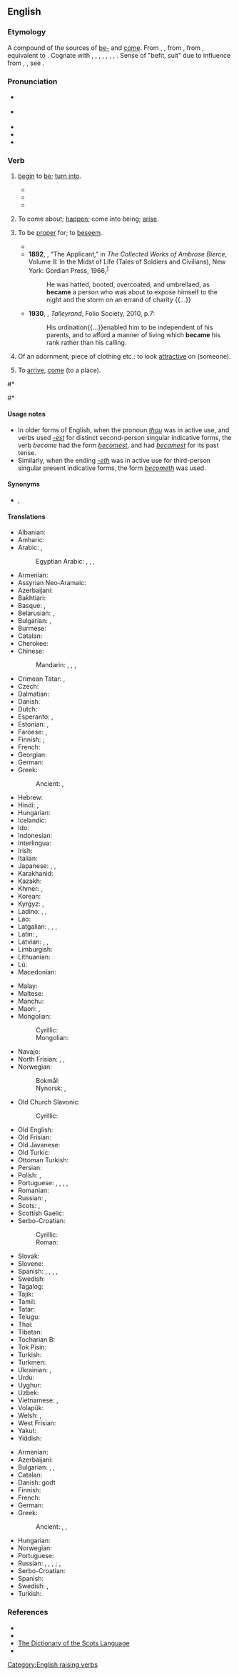 ==English==

===Etymology===
{{root|en|ine-pro|*gʷem-}}
A compound of the sources of [[be-]] and [[come]].
From {{inh|en|enm|becomen}}, {{m|enm|bicumen}}, from {{inh|en|ang|becuman|t=to come (to), approach, arrive, enter, meet with, fall in with; happen, befall; befit}}, from {{inh|en|gem-pro|*bikwemaną||to come around, come about, come across, come by}}, equivalent to {{prefix|en|be|t1=about, around|come}}. Cognate with {{cog|sco|becum||to come, arrive, reach a destination}}, {{cog|frr|bekommen}}, {{m|frr|bykommen||to come by, obtain, receive}}, {{cog|fy|bikomme||to come by, obtain, receive}}, {{cog|nl|bekomen||to come by, obtain, receive}}, {{cog|de|bekommen||to get, receive, obtain}}, {{cog|sv|bekomma||to receive, concern}}, {{cog|got|𐌱𐌹𐌵𐌹𐌼𐌰𐌽||to come upon one, befall}}. Sense of "befit, suit" due to influence from {{ncog|enm|cweme}}, {{m|enm|icweme}}, see {{m|en|queem}}.

===Pronunciation===
* {{a|UK}} {{IPA|en|/bɪˈkʌm/|/bəˈkʌm/}}
*: {{a|Northern England}} {{IPA|en|/bɪˈkʊm/|/bəˈkʊm/}}
* {{a|US}} {{IPA|en|/bəˈkʌm/|/biˈkʌm/}}
* {{audio|en|en-us-become.ogg|Audio (US)}}
* {{rhymes|en|ʌm|s=2}}
* {{hyphenation|en|be|come}}

===Verb===
{{en-verb|becomes|becoming|became|become|past_ptc2=becomen|past_ptc2_qual=rare, dialectal}}

# {{lb|en|copulative}} [[begin]] to [[be]]; [[turn into]]. {{defdate|from 12th c.}}
#: {{syn|en|get|turn|go}}
#: {{ux|en|She '''became''' a doctor when she was 25.}}
#: {{ux|en|The weather will '''become''' cold after the sun goes down.}}
#: {{ux|en|The sense ‘state or process of bearing fruit’ has '''become''' imposed on ''fruition'' as the 20c. proceeded.}}
#* {{RQ:Churchill Celebrity|chapter=8|passage=The humor of my proposition appealed more strongly to Miss Trevor than I had looked for, and from that time forward she '''became''' her old self again; for, even after she had conquered her love for the Celebrity, the mortification of having been jilted by him remained.}}
#* {{quote-journal|en|date=May 13, 2012|author=Alistair Magowan|work=BBC Sport| title=[http://www.bbc.co.uk/sport/0/football/17973162 Sunderland 0-1 Man Utd]| passage=Then, as the Sunderland fans' cheers bellowed around the stadium, United's title bid was over when it '''became''' apparent City had pinched a last-gasp winner to seal their first title in 44 years.}}
#* {{quote-journal|en|year=2013| month=May-June| author=[http://www.americanscientist.org/authors/detail/william-e-conner-1 William E. Conner]| title=[http://www.americanscientist.org/issues/feature/2013/3/an-acoustic-arms-race An Acoustic Arms Race] |volume=101| issue=3| page=206-7| magazine={{w|American Scientist}}| passage=Earless ghost swift moths '''become''' “invisible” to echolocating bats by forming mating clusters close (less than half a meter) above vegetation and effectively blending into the clutter of echoes that the bat receives from the leaves and stems around them.}}
# {{lb|en|copulative}} To come about; [[happen]]; come into being; [[arise]]. {{defdate|from 12th c.}}
#: {{ux|en|What '''became''' of him after he was let go?}}
#: {{ux|en|It hath '''becomen''' so that many a man had to sterve.}}
# {{senseid|en|beseem}}{{lb|en|transitive}} To be [[proper]] for; to [[beseem]]. {{defdate|from 13th c.}}
#* {{RQ:Shakespeare Tempest|III|ii|text=Ay, lord, she will '''become''' thy bed, I warrant,<br>And bring thee forth brave [[brood]].}}
#* '''1892''', {{w|Ambrose Bierce}}, “The Applicant,” in ''The Collected Works of Ambrose Bierce'', Volume II: In the Midst of Life (Tales of Soldiers and Civilians), New York: Gordian Press, 1966,<sup>[http://www.gutenberg.org/files/13334/13334-h/13334-h.htm#page281]</sup>
#*: He was hatted, booted, overcoated, and umbrellaed, as '''became''' a person who was about to expose himself to the night and the storm on an errand of charity {{...}}
#* '''1930''', {{w|Duff Cooper}}, ''Talleyrand'', Folio Society, 2010, p.7:
#*: His ordination{{...}}enabled him to be independent of his parents, and to afford a manner of living which '''became''' his rank rather than his calling.
# {{lb|en|transitive}} Of an adornment, piece of clothing etc.: to look [[attractive]] on (someone). {{defdate|from 14th c.}}
#: {{ux|en|That dress really '''becomes''' you.}}
# {{lb|en|intransitive|obsolete}} To [[arrive]], [[come]] (to a place). {{defdate|9th–18th c.}}
<!--Prior quote: #*{{RQ:Mlry MrtArthr1|VII}}:
#*: And than Sir Launcelot departed suddeynly, and no creature wyst where he was '''becom''' but Sir Bors.-->
#* {{RQ:Mlry MrtDrthr|20.2|2|XVIII|ii|passage=& thenne the noble knyghte sire Launcelot departed with ryghte heuy chere sodenly / that none erthely creature wyste of hym / nor where he was '''become''' / but sir Bors}}
#*{{RQ:Shakespeare Henry 6-3|act=IV|scene=iv|passage=But, madam, where is Warwick then '''become'''?}}

====Usage notes====
* In older forms of English, when the pronoun ''[[thou]]'' was in active use, and verbs used ''[[-est]]'' for distinct second-person singular indicative forms, the verb ''become'' had the form ''[[becomest]]'', and had ''[[becamest]]'' for its past tense.
* Similarly, when the ending ''[[-eth]]'' was in active use for third-person singular present indicative forms, the form ''[[becometh]]'' was used.

====Synonyms====
* {{sense|to be suitable for}} {{l|en|befit}}, {{l|en|suit}}

====Translations====
{{trans-top|to begin to be}}
* Albanian: {{t+|sq|bëhem}}
* Amharic: {{t|am|መሆን}}
* Arabic: {{t|ar|صَارَ}}, {{t+|ar|أَصْبَحَ}}
*: Egyptian Arabic: {{t|arz|بقى|m|tr=báʾa}}, {{t|arz|بقت|f|tr=báʾet}}, {{t|arz|بقو|p|tr=báʾu}}, {{t|arz|بقم|p|tr=báʾom}}
* Armenian: {{t+|hy|դառնալ|sc=Armn}}
* Assyrian Neo-Aramaic: {{t|aii|ܦܵܝܹܫ|tr=payeš}}
* Azerbaijani: {{t+|az|olmaq}}
* Bakhtiari: {{t|bqi|اویدن|tr=awiðen|sc=fa-Arab}}
* Basque: {{t|eu|bihurtu}}, {{t|eu|bilakatu}}
* Belarusian: {{t|be|станаві́цца|impf|sc=Cyrl}}, {{t|be|стаць|pf|sc=Cyrl}}
* Bulgarian: {{t+|bg|ставам|sc=Cyrl}}, {{t|bg|случвам се|sc=Cyrl}}
* Burmese: {{t+|my|ဖြစ်}}
* Catalan: {{t+|ca|esdevenir}}
* Cherokee: {{t|chr|ᏂᎦᎵᏍᏗᎭ}}
* Chinese:
*: Mandarin: {{t+|cmn|成|tr=chéng|sc=Hani}}, {{t+|cmn|成為|sc=Hani}}, {{t+|cmn|成为|tr=chéngwéi|sc=Hani}}, {{t+|cmn|了|alt=...了|tr=...le|sc=Hani}} {{qualifier|change of state particle}}
* Crimean Tatar: {{t|crh|olmaq}}, {{gloss|Northern dialect}} {{t|crh|bolmaq}}
* Czech: {{t+|cs|stát|alt=stát se}}
* Dalmatian: {{t|dlm|deventur}}
* Danish: {{t+|da|blive}}
* Dutch: {{t+|nl|worden}}
* Esperanto: {{t|eo|iĝi}}, {{t|eo|ekesti}}
* Estonian: {{t+|et|muutuma}}, {{t+|et|saama}}
* Faroese: {{t|fo|verða}}, {{t|fo|blíva}}
* Finnish: {{t+|fi|tulla}} {{q|+ translative}}; {{q|to become + a negative adjective}} {{t+|fi|äityä}} {{q|+ negative adjective in translative}}
* French: {{t+|fr|devenir}}
* Georgian: {{t|ka|გახდომა}}
* German: {{t+|de|werden}}
* Greek: {{t+|el|γίνομαι}}
*: Ancient: {{t|grc|γίγνομαι}}, {{t|grc|γίνομαι}} {{qual|Ionic, Koine}}
* Hebrew: {{t+|he|הפך|tr=hafákh}}
* Hindi: {{t+|hi|बनना}}, {{t|hi|हो जाना}}
* Hungarian: {{t+|hu|lesz}}
* Icelandic: {{t+|is|verða}}
* Ido: {{t+|io|divenar}}
* Indonesian: {{t+|id|jadi|alt=menjadi}}
* Interlingua: {{t|ia|devenir}}
* Irish: {{t|ga|éirigh}}
* Italian: {{t+|it|diventare}}
* Japanese: {{t+|ja|なる|alt=...になる|tr=... ni naru}}, {{t+|ja|なる|alt=...となる|tr=... to naru}}, {{t+|ja|成る|tr=なる, naru}}
* Karakhanid: {{t|xqa|بُلْماقْ|tr=bolmāq}}
* Kazakh: {{t+|kk|болу}}
* Khmer: {{t+|km|ក្លាយ}}, {{t|km|ទៅជា}}
* Korean: {{t+|ko|되다}}
* Kyrgyz: {{t|ky|бол-}}, {{t+|ky|болуу}}
* Ladino: {{t|lad|devenir}}, {{t|lad|fazerse}}, {{t|lad|azerse}}
* Lao: {{t|lo|ກາຽ}}
* Latgalian: {{t|ltg|tikt}}, {{t|ltg|atsarast}}, {{t|ltg|pasadareit}}, {{t|ltg|palikt}}
* Latin: {{t+|la|fiō}}, {{t+|la|exsisto}}
* Latvian: {{t+|lv|kļūt}}, {{t|lv|tapt}}, {{t|lv|tikt}}
* Limburgish: {{t+|li|waere}}
* Lithuanian: {{t+|lt|tapti}}
* Lü: {{t|khb|ᦂᦻ}}
* Macedonian: {{t|mk|стане|impf}}
{{trans-mid}}
* Malay: {{t|ms|semakin}}
* Maltese: {{t|mt|sar}}
* Manchu: {{t|mnc|ᠣᠮᠪᡳ}}
* Maori: {{t|mi|haere}}, {{t|mi|whanatu}}
* Mongolian:
*: Cyrillic: {{t+|mn|болох}}
*: Mongolian: {{t|mn|ᠪᠣᠯᠬᠤ}}
* Navajo: {{t|nv|yileeh}}
* North Frisian: {{qualifier|Mooring}} {{t|frr|wårde}}, {{qualifier|Föhr-Amrum}} {{t|frr|wurd}}, {{qualifier|Helgoland}} {{t|frr|wür}}
* Norwegian:
*: Bokmål: {{t+|nb|bli}}
*: Nynorsk: {{t|nn|verta}}, {{t|nn|bli}}
* Old Church Slavonic:
*: Cyrillic: {{t|cu|стати}}
* Old English: {{t|ang|weorþan}}
* Old Frisian: {{t|ofs|wertha}}
* Old Javanese: {{t|kaw|dadi}}
* Old Turkic: {{t|otk|𐰉𐰆𐰞|ts=bol-}}
* Ottoman Turkish: {{t|ota|اولمق|tr=olmaq}}
* Persian: {{t+|fa|شدن|tr=šodan|sc=fa-Arab}}
* Polish: {{t+|pl|zostawać|impf}}, {{t+|pl|zostać|pf}}
* Portuguese: {{t|pt|[[tornar]]-se}}, {{t+|pt|virar}}, {{t|pt|[[transformar]]-se em}}, {{t+|pt|ficar}}, {{t+|pt|devir}}
* Romanian: {{t+|ro|deveni}}
* Russian: {{t+|ru|станови́ться|impf}}, {{t+|ru|стать|pf}}
* Scots: {{t|sco|becum}}, {{t|sco|wirth}}
* Scottish Gaelic: {{t|gd|fàs}}
* Serbo-Croatian:
*: Cyrillic: {{t|sh|постати|sc=Cyrl}}
*: Roman: {{t+|sh|postati}}
* Slovak: {{t|sk|stať|alt=stať sa}}
* Slovene: {{t+|sl|postati}}
* Spanish: {{t+|es|volver|alt=volverse}}, {{t+|es|hacer|alt=hacerse}}, {{t+|es|convertir|alt=convertirse}}, {{t|es|[[llegar]] [[a]] [[ser]]}}, {{t+|es|devenir}}
* Swedish: {{t+|sv|bli}}
* Tagalog: {{t|tl|magíng}}
* Tajik: {{t+|tg|шудан}}
* Tamil: {{t+|ta|ஆகு}}
* Tatar: {{t+|tt|булырга}}
* Telugu: {{t+|te|అవు|sc=Telu}}
* Thai: {{t+|th|กลาย}}
* Tibetan: {{t|bo|ཆགས}}
* Tocharian B: {{t|txb|klutk-}}
* Tok Pisin: {{t|tpi|kamap}}
* Turkish: {{t+|tr|olmak}}
* Turkmen: {{t+|tk|bolmak}}
* Ukrainian: {{t|uk|става́ти|impf|sc=Cyrl}}, {{t|uk|ста́ти|pf|sc=Cyrl}}
* Urdu: {{t|ur|ہو جانا|tr=ho jānā|sc=ur-Arab}}
* Uyghur: {{t|ug|بولماق}}
* Uzbek: {{t+|uz|boʻlmoq}}
* Vietnamese: {{t+|vi|trở nên}}, {{t+|vi|trở thành}}
* Volapük: {{t+|vo|vedön}}
* Welsh: {{t+|cy|mynd}}, {{t+|cy|dod}}
* West Frisian: {{t+|fy|wurde}}
* Yakut: {{t|sah|буол}}
* Yiddish: {{t|yi|ווערן|sc=Hebr}}
{{trans-bottom}}

{{trans-top-see|to look attractive on, be suitable for|becoming}}
* Armenian: {{t+|hy|սազել|sc=Armn}}
* Azerbaijani: {{t+|az|yaraşmaq}}
* Bulgarian: {{t+|bg|приличам|sc=Cyrl}}, {{t+|bg|подхождам|sc=Cyrl}}, {{t+|bg|отивам|sc=Cyrl}}
* Catalan: {{t+|ca|escaure}}
* Danish: {{t+|da|passe}} godt
* Finnish: {{t+|fi|pukea}}
* French: {{t|fr|[[aller]] [[bien]]}}
* German: {{t+|de|stehen}}
* Greek:
*: Ancient: {{t|grc|πρέπω}} {{qual|+ dative}}, {{t|grc|ἔοικα}} {{qual|+ dative}}, {{t|grc|ἱκνέομαι}} {{qual|+ accusative and infinitive}}
{{trans-mid}}
* Hungarian: {{t+|hu|illik}}
* Norwegian: {{t+|no|kle}}
* Portuguese: {{t|pt|[[cair]] [[bem]] [[em]]}}
* Russian: {{t+|ru|идти́|impf}}, {{t+|ru|годи́ться|impf}}, {{t+|ru|подоба́ть|impf}}, {{t+|ru|подходи́ть|impf}}; {{t+|ru|прили́чествовать|impf}}, {{t+|ru|соотве́тствовать|impf}}
* Serbo-Croatian: {{t+|sh|priličiti|sc=Cyrl}}
* Spanish: {{t|es|[[quedar]] [[bien]]}}
* Swedish: {{t+|sv|klä}}, {{t+|sv|passa}}
* Turkish: {{t+|tr|yakışmak}}
{{trans-bottom}}

===References===
* {{R:Century 1911}}
* {{R:Webster 1913}}
* [http://www.dsl.ac.uk/entry/dost/becum The Dictionary of the Scots Language]
* {{R:Etymonline}}

[[Category:English raising verbs]]
{{catlangname|en|class 4 strong verbs|copulative verbs|irregular verbs|verb forms using redundant wikisyntax}}